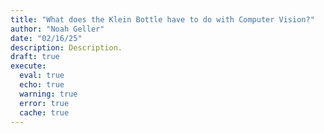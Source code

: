 ```yaml
---
title: "What does the Klein Bottle have to do with Computer Vision?"
author: "Noah Geller"
date: "02/16/25"
description: Description.
draft: true
execute:
  eval: true
  echo: true
  warning: true
  error: true 
  cache: true 
---
```


